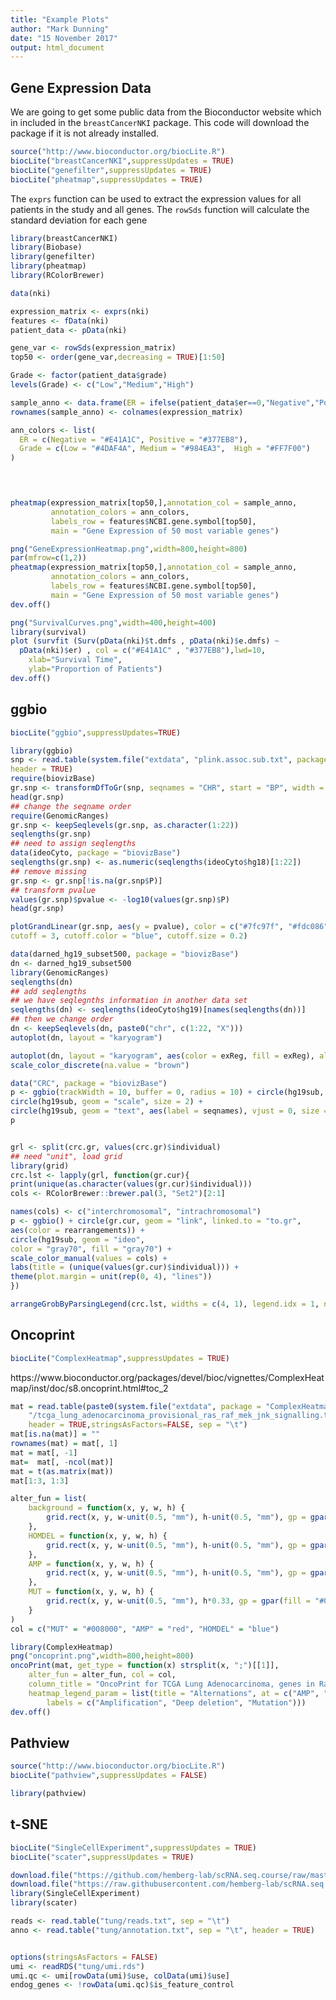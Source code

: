 ```yaml
---
title: "Example Plots"
author: "Mark Dunning"
date: "15 November 2017"
output: html_document
---
```



## Gene Expression Data

We are going to get some public data from the Bioconductor website which in included in the `breastCancerNKI` package. This code will download the package if it is not already installed.

```r

source("http://www.bioconductor.org/biocLite.R")
biocLite("breastCancerNKI",suppressUpdates = TRUE)
biocLite("genefilter",suppressUpdates = TRUE)
biocLite("pheatmap",suppressUpdates = TRUE)  
```

The `exprs` function can be used to extract the expression values for all patients in the study and all genes. The `rowSds` function will calculate the standard deviation for each gene

```r
library(breastCancerNKI)
library(Biobase)
library(genefilter)
library(pheatmap)
library(RColorBrewer)

data(nki)

expression_matrix <- exprs(nki)
features <- fData(nki)
patient_data <- pData(nki)

gene_var <- rowSds(expression_matrix)
top50 <- order(gene_var,decreasing = TRUE)[1:50]

Grade <- factor(patient_data$grade)
levels(Grade) <- c("Low","Medium","High")

sample_anno <- data.frame(ER = ifelse(patient_data$er==0,"Negative","Positive"),Grade)
rownames(sample_anno) <- colnames(expression_matrix)

ann_colors <- list(
  ER = c(Negative = "#E41A1C", Positive = "#377EB8"),
  Grade = c(Low = "#4DAF4A", Medium = "#984EA3",  High = "#FF7F00")
)


    

pheatmap(expression_matrix[top50,],annotation_col = sample_anno,
         annotation_colors = ann_colors,
         labels_row = features$NCBI.gene.symbol[top50],
         main = "Gene Expression of 50 most variable genes")
```


```r
png("GeneExpressionHeatmap.png",width=800,height=800)
par(mfrow=c(1,2))
pheatmap(expression_matrix[top50,],annotation_col = sample_anno,
         annotation_colors = ann_colors,
         labels_row = features$NCBI.gene.symbol[top50],
         main = "Gene Expression of 50 most variable genes")
dev.off()
```


```r
png("SurvivalCurves.png",width=400,height=400)
library(survival)
plot (survfit (Surv(pData(nki)$t.dmfs , pData(nki)$e.dmfs) ~
  pData(nki)$er) , col = c("#E41A1C" , "#377EB8"),lwd=10,
    xlab="Survival Time",
    ylab="Proportion of Patients")
dev.off()
```

## ggbio

```r
biocLite("ggbio",suppressUpdates=TRUE)
```




```r
library(ggbio)
snp <- read.table(system.file("extdata", "plink.assoc.sub.txt", package = "biovizBase"),
header = TRUE)
require(biovizBase)
gr.snp <- transformDfToGr(snp, seqnames = "CHR", start = "BP", width = 1)
head(gr.snp)
## change the seqname order
require(GenomicRanges)
gr.snp <- keepSeqlevels(gr.snp, as.character(1:22))
seqlengths(gr.snp)
## need to assign seqlengths
data(ideoCyto, package = "biovizBase")
seqlengths(gr.snp) <- as.numeric(seqlengths(ideoCyto$hg18)[1:22])
## remove missing
gr.snp <- gr.snp[!is.na(gr.snp$P)]
## transform pvalue
values(gr.snp)$pvalue <- -log10(values(gr.snp)$P)
head(gr.snp)

plotGrandLinear(gr.snp, aes(y = pvalue), color = c("#7fc97f", "#fdc086"),
cutoff = 3, cutoff.color = "blue", cutoff.size = 0.2)
```


```r
data(darned_hg19_subset500, package = "biovizBase")
dn <- darned_hg19_subset500
library(GenomicRanges)
seqlengths(dn)
## add seqlengths
## we have seqlegnths information in another data set
seqlengths(dn) <- seqlengths(ideoCyto$hg19)[names(seqlengths(dn))]
## then we change order
dn <- keepSeqlevels(dn, paste0("chr", c(1:22, "X")))
autoplot(dn, layout = "karyogram")

autoplot(dn, layout = "karyogram", aes(color = exReg, fill = exReg), alpha = 0.5) +
scale_color_discrete(na.value = "brown")
```

```r
data("CRC", package = "biovizBase")
p <- ggbio(trackWidth = 10, buffer = 0, radius = 10) + circle(hg19sub, geom = "ideo", fill = "gray70") +
circle(hg19sub, geom = "scale", size = 2) +
circle(hg19sub, geom = "text", aes(label = seqnames), vjust = 0, size = 3)
p


grl <- split(crc.gr, values(crc.gr)$individual)
## need "unit", load grid
library(grid)
crc.lst <- lapply(grl, function(gr.cur){
print(unique(as.character(values(gr.cur)$individual)))
cols <- RColorBrewer::brewer.pal(3, "Set2")[2:1]

names(cols) <- c("interchromosomal", "intrachromosomal")
p <- ggbio() + circle(gr.cur, geom = "link", linked.to = "to.gr",
aes(color = rearrangements)) +
circle(hg19sub, geom = "ideo",
color = "gray70", fill = "gray70") +
scale_color_manual(values = cols) +
labs(title = (unique(values(gr.cur)$individual))) +
theme(plot.margin = unit(rep(0, 4), "lines"))
})

arrangeGrobByParsingLegend(crc.lst, widths = c(4, 1), legend.idx = 1, ncol = 3)
```



## Oncoprint

```r
biocLite("ComplexHeatmap",suppressUpdates = TRUE)
```


https://www.bioconductor.org/packages/devel/bioc/vignettes/ComplexHeatmap/inst/doc/s8.oncoprint.html#toc_2


```r
mat = read.table(paste0(system.file("extdata", package = "ComplexHeatmap"), 
    "/tcga_lung_adenocarcinoma_provisional_ras_raf_mek_jnk_signalling.txt"), 
    header = TRUE,stringsAsFactors=FALSE, sep = "\t")
mat[is.na(mat)] = ""
rownames(mat) = mat[, 1]
mat = mat[, -1]
mat=  mat[, -ncol(mat)]
mat = t(as.matrix(mat))
mat[1:3, 1:3]
```

```r
alter_fun = list(
    background = function(x, y, w, h) {
        grid.rect(x, y, w-unit(0.5, "mm"), h-unit(0.5, "mm"), gp = gpar(fill = "#CCCCCC", col = NA))
    },
    HOMDEL = function(x, y, w, h) {
        grid.rect(x, y, w-unit(0.5, "mm"), h-unit(0.5, "mm"), gp = gpar(fill = "blue", col = NA))
    },
    AMP = function(x, y, w, h) {
        grid.rect(x, y, w-unit(0.5, "mm"), h-unit(0.5, "mm"), gp = gpar(fill = "red", col = NA))
    },
    MUT = function(x, y, w, h) {
        grid.rect(x, y, w-unit(0.5, "mm"), h*0.33, gp = gpar(fill = "#008000", col = NA))
    }
)
col = c("MUT" = "#008000", "AMP" = "red", "HOMDEL" = "blue")
```

```r
library(ComplexHeatmap)
png("oncoprint.png",width=800,height=800)
oncoPrint(mat, get_type = function(x) strsplit(x, ";")[[1]],
    alter_fun = alter_fun, col = col, 
    column_title = "OncoPrint for TCGA Lung Adenocarcinoma, genes in Ras Raf MEK JNK signalling",
    heatmap_legend_param = list(title = "Alternations", at = c("AMP", "HOMDEL", "MUT"), 
        labels = c("Amplification", "Deep deletion", "Mutation")))
dev.off()
```

## Pathview

```r

source("http://www.bioconductor.org/biocLite.R")
biocLite("pathview",suppressUpdates = FALSE)

```

```r
library(pathview)
```


## t-SNE

```r
biocLite("SingleCellExperiment",suppressUpdates = TRUE)
biocLite("scater",suppressUpdates = TRUE)
```


```r
download.file("https://github.com/hemberg-lab/scRNA.seq.course/raw/master/tung/reads.txt",destfile = "reads.txt")
download.file("https://raw.githubusercontent.com/hemberg-lab/scRNA.seq.course/master/tung/annotation.txt",destfile = "annotation.txt")
library(SingleCellExperiment)
library(scater)

reads <- read.table("tung/reads.txt", sep = "\t")
anno <- read.table("tung/annotation.txt", sep = "\t", header = TRUE)


options(stringsAsFactors = FALSE)
umi <- readRDS("tung/umi.rds")
umi.qc <- umi[rowData(umi)$use, colData(umi)$use]
endog_genes <- !rowData(umi.qc)$is_feature_control
```

